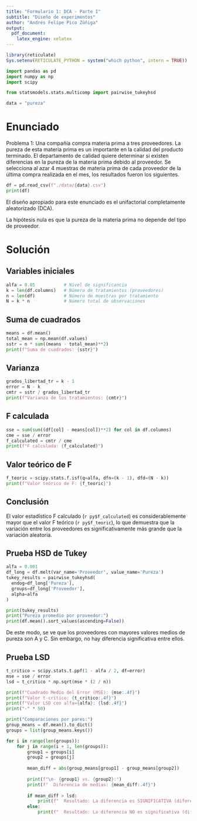```yaml
---
title: "Formulario 1: DCA - Parte I"
subtitle: "Diseño de experimentos"
author: "Andrés Felipe Pico Zúñiga"
output:
  pdf_document:
    latex_engine: xelatex
---
```


```r
library(reticulate)
Sys.setenv(RETICULATE_PYTHON = system("which python", intern = TRUE))
```

```python
import pandas as pd
import numpy as np
import scipy

from statsmodels.stats.multicomp import pairwise_tukeyhsd

data = "pureza"
```

# Enunciado

Problema 1: Una compañía compra materia prima a tres proveedores. La pureza de esta materia prima es un importante en la calidad del producto terminado. El departamento de calidad quiere determinar si existen diferencias en la pureza de la materia prima debido al proveedor. Se selecciona al azar 4 muestras de materia prima de cada proveedor de la última compra realizada en el mes, los resultados fueron los siguientes.

```python
df = pd.read_csv(f"./data/{data}.csv")
print(df)
```

El diseño apropiado para este enunciado es el unifactorial completamente aleatorizado (DCA).

La hipótesis nula es que la pureza de la materia prima no depende del tipo de proveedor.

# Solución

## Variables iniciales

```python
alfa = 0.05           # Nivel de significancia
k = len(df.columns)   # Número de tratamientos (proveedores)
n = len(df)           # Número de muestras por tratamiento
N = k * n             # Número total de observaciones
```

## Suma de cuadrados

```python
means = df.mean()
total_mean = np.mean(df.values)
sstr = n * sum((means - total_mean)**2)
print(f"Suma de cuadrados: {sstr}")
```

## Varianza

```python
grados_libertad_tr = k - 1
error = N - k
cmtr = sstr / grados_libertad_tr
print(f"Varianza de los tratamientos: {cmtr}")
```

## F calculada

```python
sse = sum(sum((df[col] - means[col])**2) for col in df.columns)
cme = sse / error
f_calculated = cmtr / cme
print(f"F calculada: {f_calculated}")
```

## Valor teórico de F

```python
f_teoric = scipy.stats.f.isf(q=alfa, dfn=(k - 1), dfd=(N - k))
print(f"Valor teórico de F: {f_teoric}")
```

## Conclusión

El valor estadístico F calculado (`r py$f_calculated`) es considerablemente mayor que el valor F teórico (`r py$f_teoric`), lo que demuestra que la variación entre los proveedores es significativamente más grande que la variación aleatoria.

## Prueba HSD de Tukey

```python
alfa = 0.001
df_long = df.melt(var_name='Proveedor', value_name='Pureza')
tukey_results = pairwise_tukeyhsd(
  endog=df_long['Pureza'],
  groups=df_long['Proveedor'],
  alpha=alfa
)

print(tukey_results)
print("Pureza promedio por proveedor:")
print(df.mean().sort_values(ascending=False))
```

De este modo, se ve que los proveedores con mayores valores medios de pureza son A y C. Sin embargo, no hay diferencia significativa entre ellos.

## Prueba LSD

```python
t_critico = scipy.stats.t.ppf(1 - alfa / 2, df=error)
mse = sse / error
lsd = t_critico * np.sqrt(mse * (2 / n))

print(f"Cuadrado Medio del Error (MSE): {mse:.4f}")
print(f"Valor t-crítico: {t_critico:.4f}")
print(f"Valor LSD con alfa={alfa}: {lsd:.4f}")
print("-" * 50)

print("Comparaciones por pares:")
group_means = df.mean().to_dict()
groups = list(group_means.keys())

for i in range(len(groups)):
    for j in range(i + 1, len(groups)):
        group1 = groups[i]
        group2 = groups[j]
        
        mean_diff = abs(group_means[group1] - group_means[group2])
        
        print(f"\n- {group1} vs. {group2}:")
        print(f"  Diferencia de medias: {mean_diff:.4f}")
        
        if mean_diff > lsd:
            print(f"  Resultado: La diferencia es SIGNIFICATIVA (diferencia > LSD)")
        else:
            print(f"  Resultado: La diferencia NO es significativa (diferencia <= LSD)")
```
